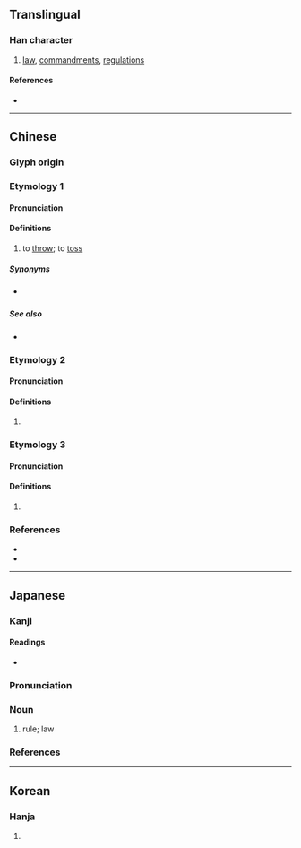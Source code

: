 {{character info/new}}
==Translingual==

===Han character===
{{Han char|rn=64|rad=手|as=08|sn=11|four=53081|canj=QJMO|ids=⿰扌定}}

# [[law]], [[commandment]]s, [[regulation]]s

====References====
* {{Han ref|kx=0438.100|dkj=12272|dj=0788.070|hdz=31906.070|uh=639F|ud=25503|bh=D57E|bd=54654}}

----

==Chinese==

===Glyph origin===
{{Han etym}}

===Etymology 1===
{{zh-forms}}

====Pronunciation====
{{zh-pron
|c=deng3,deng6
|cat=c:v
}}

====Definitions====
{{zh-hanzi}}

# {{lb|zh|Cantonese}} to [[throw]]; to [[toss]]

=====Synonyms=====
* {{q|Standard Mandarin}} {{zh-l|拋擲}}

=====See also=====
* {{zh-l|掉}}

===Etymology 2===
{{zh-forms}}

====Pronunciation====
{{zh-pron
|m=dìng
|mc=y
|oc=y
|cat=
}}

====Definitions====
{{zh-hanzi}}

# {{rfdef|zh}}

===Etymology 3===
{{zh-forms}}

====Pronunciation====
{{zh-pron
|m=zhěng
|cat=
}}

====Definitions====
{{zh-hanzi}}

# {{rfdef|zh}}

===References===
* {{R:twedu|C04243}}
* {{R:yue:mfccd}}

----

==Japanese==

===Kanji===
{{ja-kanji|grade=|rs=手08}}

====Readings====
* {{ja-readings|on=[[とう]] (tō), [[てい]] (tei), [[じょう]] (jō)|kun=[[おきて]] (okite)}}

===Pronunciation===
{{ja-pron|おきて|yomi=kun|acc=0|acc2=3|acc_ref=SMK2}}

===Noun===
{{ja-noun|おきて}}

# rule; law

===References===
<references/>

----

==Korean==

===Hanja===
{{ko-hanja|hangeul=정|eumhun=|rv=jeong|mr=chŏng|y=ceng}}

# {{defn|lang=ko|sort=手08}}